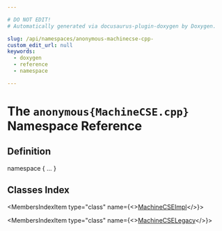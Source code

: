 ```yaml
---

# DO NOT EDIT!
# Automatically generated via docusaurus-plugin-doxygen by Doxygen.

slug: /api/namespaces/anonymous-machinecse-cpp-
custom_edit_url: null
keywords:
  - doxygen
  - reference
  - namespace

---
```





# The `anonymous{MachineCSE.cpp}` Namespace Reference

<DoxygenPage pluginConfig={pluginConfig}>



## Definition

<CodeBlock>namespace &#123; ... &#125;</CodeBlock>

## Classes Index

<MembersIndex>

<MembersIndexItem
  type="class"
  name={<><a href="/docs/api/classes/anonymous-namespace-machinecse-cpp-/machinecseimpl">MachineCSEImpl</a></>}>
</MembersIndexItem>

<MembersIndexItem
  type="class"
  name={<><a href="/docs/api/classes/anonymous-namespace-machinecse-cpp-/machinecselegacy">MachineCSELegacy</a></>}>
</MembersIndexItem>

</MembersIndex>


</DoxygenPage>
